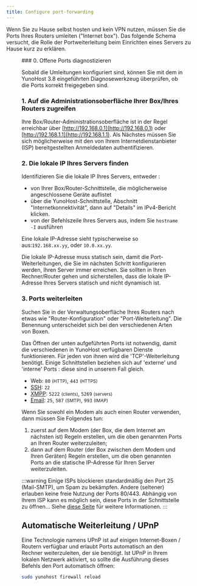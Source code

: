 ```yaml
---
title: Configure port-forwarding
---
```


Wenn Sie zu Hause selbst hosten und kein VPN nutzen, müssen Sie die Ports Ihres Routers umleiten ("Internet box"). Das folgende Schema versucht, die Rolle der Portweiterleitung beim Einrichten eines Servers zu Hause kurz zu erklären.

<Figure caption="Illustration of the importance of port-forwarding" src="/img/portForwarding_en.png" />
### 0. Offene Ports diagnostizieren

Sobald die Umleitungen konfiguriert sind, können Sie mit dem in YunoHost 3.8 eingeführten Diagnosewerkzeug überprüfen, ob
die Ports korrekt freigegeben sind.

### 1. Auf die Administrationsoberfläche Ihrer Box/Ihres Routers zugreifen

Ihre Box/Router-Administrationsoberfläche ist in der Regel erreichbar über [http://192.168.0.1](http://192.168.0.1) oder [http://192.168.1.1](http://192.168.1.1). Als Nächstes müssen Sie sich möglicherweise mit den von Ihrem Internetdienstanbieter (ISP) bereitgestellten Anmeldedaten authentifizieren.

### 2. Die lokale IP Ihres Servers finden

Identifizieren Sie die lokale IP Ihres Servers, entweder :


- von Ihrer Box/Router-Schnittstelle, die möglicherweise angeschlossene Geräte auflistet
- über die YunoHost-Schnittstelle, Abschnitt "Internetkonnektivität", dann auf "Details" im IPv4-Bericht klicken.
- von der Befehlszeile Ihres Servers aus, indem Sie `hostname -I` ausführen

Eine lokale IP-Adresse sieht typischerweise so aus:`192.168.xx.yy`, oder `10.0.xx.yy`.

Die lokale IP-Adresse muss statisch sein, damit die Port-Weiterleitungen, die Sie im nächsten Schritt konfigurieren werden, Ihren Server immer erreichen. Sie sollten in Ihren Rechner/Router gehen und sicherstellen, dass die lokale IP-Adresse Ihres Servers statisch und nicht dynamisch ist.

### 3. Ports weiterleiten

Suchen Sie in der Verwaltungsoberfläche Ihres Routers nach etwas wie "Router-Konfiguration" oder "Port-Weiterleitung". Die Benennung unterscheidet sich bei den verschiedenen Arten von Boxen.

Das Öffnen der unten aufgeführten Ports ist notwendig, damit die verschiedenen in YunoHost verfügbaren Dienste funktionieren. Für jeden von ihnen wird die 'TCP'-Weiterleitung benötigt. Einige Schnittstellen beziehen sich auf 'externe' und 'interne' Ports : diese sind in unserem Fall gleich.

- Web: `80` <small>(HTTP)</small>, `443` <small>(HTTPS)</small>
- [SSH](/admin/command_line): `22`
- [XMPP](https://wikipedia.org/wiki/XMPP): `5222` <small>(clients)</small>, `5269` <small>(servers)</small>
- [Email](/admin/email): `25`, `587` <small>(SMTP)</small>, `993` <small>(IMAP)</small>

Wenn Sie sowohl ein Modem als auch einen Router verwenden, dann müssen Sie Folgendes tun:

1. zuerst auf dem Modem (der Box, die dem Internet am nächsten ist) Regeln erstellen, um die oben genannten Ports an Ihren Router weiterzuleiten;
2. dann auf dem Router (der Box zwischen dem Modem und Ihren Geräten) Regeln erstellen, um die oben genannten Ports an die statische IP-Adresse für Ihren Server weiterzuleiten.

:::warning
<FAIcon icon="fa-exclamation-triangle"/> Einige ISPs blockieren standardmäßig den Port 25 (Mail-SMTP), um Spam zu bekämpfen. Andere (seltener) erlauben keine freie Nutzung der Ports 80/443. Abhängig von Ihrem ISP kann es möglich sein, diese Ports in der Schnittstelle zu öffnen... Siehe [diese Seite](/admin/install/providers/isp/) für weitere Informationen.
:::

## Automatische Weiterleitung / UPnP

Eine Technologie namens UPnP ist auf einigen Internet-Boxen / Routern verfügbar und erlaubt Ports automatisch an den Rechner weiterzuleiten, der sie benötigt. Ist UPnP in Ihrem lokalen Netzwerk aktiviert, so sollte die Ausführung dieses Befehls den Port automatisch öffnen:

```bash
sudo yunohost firewall reload
```
